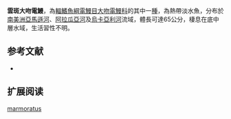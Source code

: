 {{Speciesbox
| name = 雲斑大吻電鰻
| image = 
| image_caption = 
| status = NE
| status_system = IUCN3.1
| genus = Rhamphichthys
| species = marmoratus
| authority = [[Castelnau|Castelnau]], 1855
| synonyms = 
}}
'''雲斑大吻電鰻'''，為[[輻鰭魚綱|輻鰭魚綱]][[電鰻目|電鰻目]][[大吻電鰻科|大吻電鰻科]]的其中一[[種|種]]，為熱帶淡水魚，分布於[[南美洲|南美洲]][[亞馬遜河|亞馬遜河]]、[[阿拉瓜亞河|阿拉瓜亞河]]及[[烏卡亞利河|烏卡亞利河]]流域，體長可達65公分，棲息在底中層水域，生活習性不明。

==参考文献==
*{{FishBase_species|genus=Rhamphichthys|species=marmoratus|year=2015|month=9}}

== 扩展阅读 ==
{{refbegin}}
{{wikispecies-inline|Rhamphichthys marmoratus|雲斑大吻電鰻}}
{{refend}}
{{Taxonbar|from=Q5534370}}

[[Category:大吻電鰻屬|marmoratus]]
